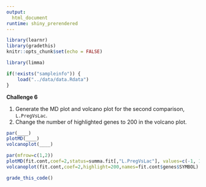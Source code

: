 ```yaml
---
output: 
  html_document
runtime: shiny_prerendered
---
```


```r
library(learnr)
library(gradethis)
knitr::opts_chunk$set(echo = FALSE)
```

```r
library(limma)
```

```r
if(!exists("sampleinfo")) {
    load("../data/data.Rdata")
}
```

**Challenge 6**

1. Generate the MD plot and volcano plot for the second comparison, `L.PregVsLac`. 
2. Change the number of highlighted genes to 200 in the volcano plot.
</div>

```r
par(____)
plotMD(____)
volcanoplot(____)
```

```r
par(mfrow=c(1,2))
plotMD(fit.cont,coef=2,status=summa.fit[,"L.PregVsLac"], values=c(-1, 1), hl.col=c("blue","red"))
volcanoplot(fit.cont,coef=2,highlight=200,names=fit.cont$genes$SYMBOL)
```

```r
grade_this_code()
```
